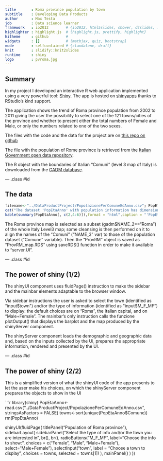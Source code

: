 ```yaml
---
title       : Roma province population by town
subtitle    : Developing Data Products
author      : Max Testa
job         : Data science learner
framework   : io2012        # {io2012, html5slides, shower, dzslides, ...}
highlighter : highlight.js  # {highlight.js, prettify, highlight}
hitheme     : github        # 
widgets     : []            # {mathjax, quiz, bootstrap}
mode        : selfcontained # {standalone, draft}
knit        : slidify::knit2slides
runtime     : shiny
logo        : pvroma.jpg
---
```


## Summary

In my project I developed an interactive R web application implemented using a very powerful tool: [Shiny](http://shiny.rstudio.com/). The app is hosted on [shinyapps](https://maxmax65.shinyapps.io/DataProductProject) thanks to RStudio's kind support.

The application shows the trend of Roma province population from 2002 to 2011 giving the user the possibility to select one of the 121 towns/cities of the province and whether to present either the total numbers of Female and Male, or only the numbers related to one of the two sexes.

The files with the code and the data for the project are on [this repo on github](https://github.com/maxmax65/DataProductProject.git)

The file with the population of Rome province is retrieved from the [Italian Government open data repository](http://www.dati.gov.it/dataset).

The R object with the boundaries of Italian "Comuni" (level 3 map of Italy) is downloaded from the [GADM database](http://gadm.org/download).

--- .class #id 

## The data

```r
filename<-"../DataProductProject/PopolazionePerComuneEdAnno.csv"; PopEtaAnno<-read.csv(filename, stringsAsFactors = FALSE);
cat("The dataset 'PopEtaAnno' with population information has dimension: ", dim(PopEtaAnno)[1]," x ", dim(PopEtaAnno)[2])
kable(summary(PopEtaAnno[, c(2,4:6)]),format = "html",caption = "'PopEtaAnno' dataset short summary")
```


The Roma province map is selected as a subset (gadm$NAME_2=="Roma") of the whole Italy Level3 map; some cleansing is then performed on it to align the names of the "Comuni" ("NAME_3" var) to those of the population dataset ("Comune" variable). Then the "ProvRM" object is saved as "ProvRM_map.RDS" using saveRDS() function in order to make it available to "server.UI".


--- .class #id 

## The power of shiny (1/2)

The shinyUI component uses fluidPage() instruction to make the sidebar and the mainbar elements adaptable to the browser window.

Via sidebar instructions the user is asked to select the town (identified as "input$town") and/or the type of information (identified as "input$M_F_MF") to display: the default choices are on "Roma", the Italian capital, and on "Male+Female".
The mainbar's only instruction calls the funzione plotOutput() that displays the barplot and the map produced by the shinyServer component.

The shinyServer component loads the demographic and geographic data and, based on the inputs collected by the UI, prepares the appropriate information, rendered and presented by the UI.

--- .class #id 

## The power of shiny (2/2)

This is a simplified version of what the shinyUI code of the app presents to let the user make his choices, on which the shinyServer component prepares the objects to show in the UI


```r
library(shiny)
PopEtaAnno<-read.csv("../DataProductProject/PopolazionePerComuneEdAnno.csv", stringsAsFactors = FALSE)
towns<-sort(unique(PopEtaAnno$Comune))
rm(PopEtaAnno)

shinyUI(fluidPage(
    titlePanel("Population of Roma province"),
    sidebarLayout(
        sidebarPanel("Select the type of info and/or the town you are interested in",
            br(),
            br(),
            radioButtons("M_F_MF", label="Choose the info to show:",
                        choices = c("Female", "Male", "Male+Female"),
                        select="Male+Female"),
            selectInput("town",
                        label = "Choose a town to display",
                        choices = towns,
                        selected = towns[1])
        ),
        mainPanel()
    )
))
